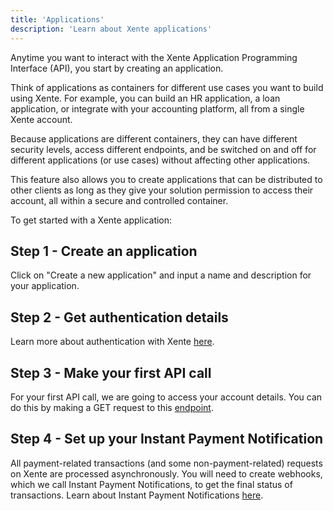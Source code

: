 ```yaml
---
title: 'Applications'
description: 'Learn about Xente applications'
---
```

Anytime you want to interact with the Xente Application Programming Interface (API), you start by creating an application. 

Think of applications as containers for different use cases you want to build using Xente. For example, you can build an HR application, a loan application, or integrate with your accounting platform, all from a single Xente account. 

Because applications are different containers, they can have different security levels, access different endpoints, and be switched on and off for different applications (or use cases) without affecting other applications. 

This feature also allows you to create applications that can be distributed to other clients as long as they give your solution permission to access their account, all within a secure and controlled container.

To get started with a Xente application:

## Step 1 - Create an application
Click on "Create a new application" and input a name and description for your application.

## Step 2 - Get authentication details
Learn more about authentication with Xente [here](/start/authentication).

## Step 3 - Make your first API call
For your first API call, we are going to access your account details. You can do this by making a GET request to this [endpoint](/api-reference/accounts/get).

## Step 4 - Set up your Instant Payment Notification
All payment-related transactions (and some non-payment-related) requests on Xente are processed asynchronously. You will need to create webhooks, which we call Instant Payment Notifications, to get the final status of transactions. Learn about Instant Payment Notifications [here](/start/ipn).


